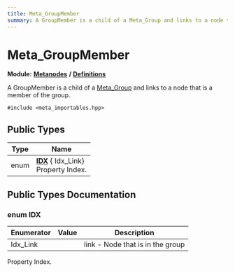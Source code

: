 ```yaml
---
title: Meta_GroupMember
summary: A GroupMember is a child of a Meta_Group and links to a node that is a member of the group. 
---
```


# Meta_GroupMember

**Module:** **[Metanodes](../../modules/metanodes/index.mdx)** **/** **[Definitions](../../modules/metanodes/definitions.mdx)**

A GroupMember is a child of a [Meta_Group](../metanodes/meta-group.mdx) and links to a node that is a member of the group. 

`#include <meta_importables.hpp>`

## Public Types

| Type           | Name           |
| -------------- | -------------- |
| enum| **[IDX](#enum-idx)** { Idx_Link}<br />Property Index.  |

## Public Types Documentation

### enum IDX

| Enumerator | Value | Description |
| ---------- | ----- | ----------- |
| Idx_Link | | link - Node that is in the group   |

Property Index. 
